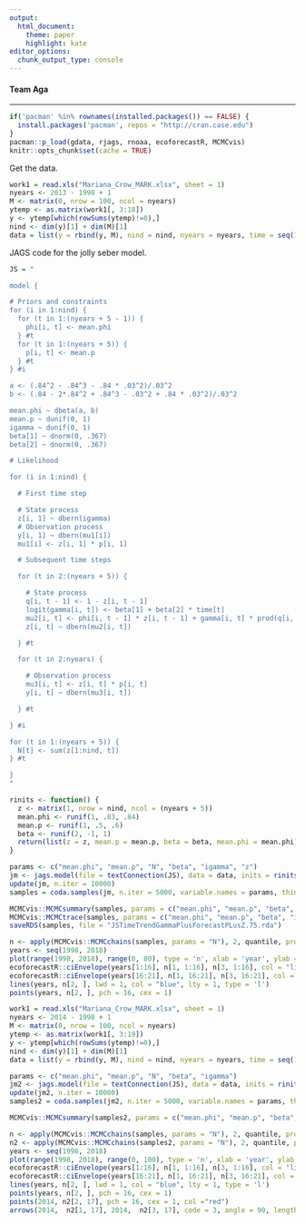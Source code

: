 ```yaml
---
output: 
  html_document:
    theme: paper
    highlight: kate
editor_options: 
  chunk_output_type: console
---
```


#### Team Aga
- - -

```r
if('pacman' %in% rownames(installed.packages()) == FALSE) {
  install.packages('pacman', repos = "http://cran.case.edu")
}
pacman::p_load(gdata, rjags, rnoaa, ecoforecastR, MCMCvis)
knitr::opts_chunk$set(cache = TRUE)
```

Get the data.

```r
work1 = read.xls("Mariana_Crow_MARK.xlsx", sheet = 1)
nyears <- 2013 - 1998 + 1
M <- matrix(0, nrow = 100, ncol = nyears)
ytemp <- as.matrix(work1[, 3:18])
y <- ytemp[which(rowSums(ytemp)!=0),] 
nind <- dim(y)[1] + dim(M)[1]
data = list(y = rbind(y, M), nind = nind, nyears = nyears, time = seq(1:(nyears + 5)))
```

JAGS code for the jolly seber model.

```r
JS = "

model {

# Priors and constraints
for (i in 1:nind) {
  for (t in 1:(nyears + 5 - 1)) {
    phi[i, t] <- mean.phi
  } #t
  for (t in 1:(nyears + 5)) {
    p[i, t] <- mean.p
  } #t
} #i

a <- (.84^2 - .84^3 - .84 * .03^2)/.03^2
b <- (.84 - 2*.84^2 + .84^3 - .03^2 + .84 * .03^2)/.03^2

mean.phi ~ dbeta(a, b)
mean.p ~ dunif(0, 1) 
igamma ~ dunif(0, 1)
beta[1] ~ dnorm(0, .367)
beta[2] ~ dnorm(0, .367)

# Likelihood 

for (i in 1:nind) {

  # First time step

  # State process
  z[i, 1] ~ dbern(igamma)
  # Observation process 
  y[i, 1] ~ dbern(mu1[i])
  mu1[i] <- z[i, 1] * p[i, 1] 

  # Subsequent time steps

  for (t in 2:(nyears + 5)) {

    # State process
    q[i, t - 1] <- 1 - z[i, t - 1]
    logit(gamma[i, t]) <- beta[1] + beta[2] * time[t]
    mu2[i, t] <- phi[i, t - 1] * z[i, t - 1] + gamma[i, t] * prod(q[i, 1:(t - 1)])
    z[i, t] ~ dbern(mu2[i, t])

  } #t

  for (t in 2:nyears) {

    # Observation process
    mu3[i, t] <- z[i, t] * p[i, t]
    y[i, t] ~ dbern(mu3[i, t])

  } #t

} #i

for (t in 1:(nyears + 5)) {
  N[t] <- sum(z[1:nind, t])
} #t

}
"
```

```r
rinits <- function() {
  z <- matrix(1, nrow = nind, ncol = (nyears + 5))
  mean.phi <- runif(1, .83, .84)
  mean.p <- runif(1, .5, .6)
  beta <- runif(2, -1, 1)
  return(list(z = z, mean.p = mean.p, beta = beta, mean.phi = mean.phi))
}
```

```r
params <- c("mean.phi", "mean.p", "N", "beta", "igamma", "z")
jm <- jags.model(file = textConnection(JS), data = data, inits = rinits(), n.chains = 3, n.adapt = 1000)
update(jm, n.iter = 10000)
samples = coda.samples(jm, n.iter = 5000, variable.names = params, thin = 1)
```

```r
MCMCvis::MCMCsummary(samples, params = c("mean.phi", "mean.p", "beta", "igamma"), n.eff = TRUE)
MCMCvis::MCMCtrace(samples, params = c("mean.phi", "mean.p", "beta", "igamma"), pdf = F)
saveRDS(samples, file = "JSTimeTrendGammaPlusForecastPLusZ.75.rda")
```

```r
n <- apply(MCMCvis::MCMCchains(samples, params = "N"), 2, quantile, probs = c(.025, .5, .975))
years <- seq(1998, 2018)
plot(range(1998, 2018), range(0, 80), type = 'n', xlab = 'year', ylab = 'crows')
ecoforecastR::ciEnvelope(years[1:16], n[1, 1:16], n[3, 1:16], col = "lightBlue")
ecoforecastR::ciEnvelope(years[16:21], n[1, 16:21], n[3, 16:21], col = "lightgreen")
lines(years, n[2, ], lwd = 1, col = "blue", lty = 1, type = 'l')
points(years, n[2, ], pch = 16, cex = 1)
```

```r
work1 = read.xls("Mariana_Crow_MARK.xlsx", sheet = 1)
nyears <- 2014 - 1998 + 1
M <- matrix(0, nrow = 100, ncol = nyears)
ytemp <- as.matrix(work1[, 3:19])
y <- ytemp[which(rowSums(ytemp)!=0),] 
nind <- dim(y)[1] + dim(M)[1]
data = list(y = rbind(y, M), nind = nind, nyears = nyears, time = seq(1:(nyears + 5)))
```

```r
params <- c("mean.phi", "mean.p", "N", "beta", "igamma")
jm2 <- jags.model(file = textConnection(JS), data = data, inits = rinits(), n.chains = 3, n.adapt = 1000)
update(jm2, n.iter = 10000)
samples2 = coda.samples(jm2, n.iter = 5000, variable.names = params, thin = 1)
```

```r
MCMCvis::MCMCsummary(samples2, params = c("mean.phi", "mean.p", "beta", "igamma"), n.eff = TRUE)
```

```r
n <- apply(MCMCvis::MCMCchains(samples, params = "N"), 2, quantile, probs = c(.025, .5, .975))
n2 <- apply(MCMCvis::MCMCchains(samples2, params = "N"), 2, quantile, probs = c(.025, .5, .975))
years <- seq(1998, 2018)
plot(range(1998, 2018), range(0, 100), type = 'n', xlab = 'year', ylab = 'crows')
ecoforecastR::ciEnvelope(years[1:16], n[1, 1:16], n[3, 1:16], col = "lightBlue")
ecoforecastR::ciEnvelope(years[16:21], n[1, 16:21], n[3, 16:21], col = "lightgreen")
lines(years, n[2, ], lwd = 1, col = "blue", lty = 1, type = 'l')
points(years, n[2, ], pch = 16, cex = 1)
points(2014, n2[2, 17], pch = 16, cex = 1, col ="red")
arrows(2014,  n2[1, 17], 2014,  n2[3, 17], code = 3, angle = 90, length = 0.05, col = "red")
```


